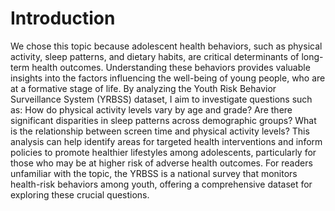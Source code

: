 # Introduction
We chose this topic because adolescent health behaviors, such as physical 
activity, sleep patterns, and dietary habits, are critical determinants of 
long-term health outcomes. Understanding these behaviors provides valuable 
insights into the factors influencing the well-being of young people, who are 
at a formative stage of life. By analyzing the Youth Risk Behavior Surveillance 
System (YRBSS) dataset, I aim to investigate questions such as: How do physical 
activity levels vary by age and grade? Are there significant disparities in 
sleep patterns across demographic groups? What is the relationship between 
screen time and physical activity levels? This analysis can help identify 
areas for targeted health interventions and inform policies to promote 
healthier lifestyles among adolescents, particularly for those who may be at 
higher risk of adverse health outcomes. For readers unfamiliar with the topic, 
the YRBSS is a national survey that monitors health-risk behaviors among youth, 
offering a comprehensive dataset for exploring these crucial questions.